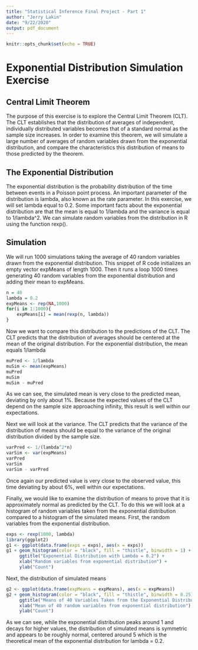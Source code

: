```yaml
---
title: "Statistical Inference Final Project - Part 1"
author: "Jerry Lakin"
date: "9/22/2020"
output: pdf_document
---
```


```r
knitr::opts_chunk$set(echo = TRUE)
```

# Exponential Distribution Simulation Exercise

## Central Limit Theorem

The purpose of this exercise is to explore the Central Limit Theorem (CLT). The CLT establishes that the distribution of averages of independent, individually distributed variables becomes that of a standard normal as the sample size increases. In order to examine this theorem, we will simulate a large number of averages of random variables drawn from the exponential distribution, and compare the characteristics this distribution of means to those predicted by the theorem.

## The Exponential Distribution

The exponential distribution is the probability distribution of the time between events in a Poisson point process. An important parameter of the distribution is lambda, also known as the rate parameter. In this exercise, we will set lambda equal to 0.2. Some important facts about the exponential distribution are that the mean is equal to 1/lambda and the variance is equal to 1/lambda^2. We can simulate random variables from the distribution in R using the function rexp(). 

## Simulation

We will run 1000 simulations taking the average of 40 random variables drawn from the exponential distribution. This snippet of R code initializes an empty vector expMeans of length 1000. Then it runs a loop 1000 times generating 40 random variables from the exponential distribution and adding their mean to expMeans.

```r
n = 40
lambda = 0.2
expMeans <- rep(NA,1000)
for(i in 1:1000){
    expMeans[i] = mean(rexp(n, lambda))
}
```

Now we want to compare this distribution to the predictions of the CLT. The CLT predicts that the distribution of averages should be centered at the mean of the original distribution. For the exponential distribution, the mean equals 1/lambda

```r
muPred <- 1/lambda 
muSim <- mean(expMeans)
muPred
muSim
muSim - muPred
```

As we can see, the simulated mean is very close to the predicted mean, deviating by only about 1%. Because the expected values of the CLT depend on the sample size approaching infinity, this result is well within our expectations. 

Next we will look at the variance. The CLT predicts that the variance of the distribution of means should be equal to the variance of the original distribution divided by the sample size.

```r
varPred <- 1/(lambda^2*n)
varSim <- var(expMeans)
varPred
varSim
varSim - varPred
```

Once again our predicted value is very close to the observed value, this time deviating by about 6%, well within our expectations. 

Finally, we would like to examine the distribution of means to prove that it is approximately normal as predicted by the CLT. To do this we will look at a histogram of random variables taken from the exponential distribution compared to a histogram of the simulated means. First, the random variables from the exponential distribution.

```r
exps <- rexp(1000, lambda)
library(ggplot2)
g1 <- ggplot(data.frame(exps = exps), aes(x = exps)) 
g1 + geom_histogram(color = "black", fill = "thistle", binwidth = 1) +
     ggtitle("Exponential Distribution with Lambda = 0.2") + 
     xlab("Random variables from exponential distribution") +
     ylab("Count")

```

Next, the distribution of simulated means

```r
g2 <- ggplot(data.frame(expMeans = expMeans), aes(x = expMeans))
g2 + geom_histogram(color = "black", fill = "thistle", binwidth = 0.25) +
     ggtitle("Means of 40 Variables Taken from the Exponential Distribution with Lambda = 0.2") +
     xlab("Mean of 40 random variables from exponential distribution") +
     ylab("Count")
```

As we can see, while the exponential distribution peaks around 1 and decays for higher values, the distribution of simulated means is symmetric and appears to be roughly normal, centered around 5 which is the theoretical mean of the exponential distribution for lambda = 0.2. 